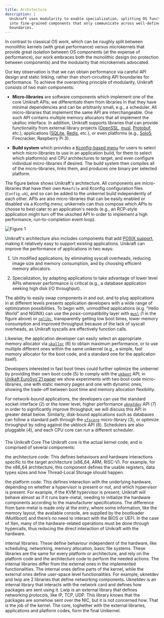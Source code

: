 ```yaml
---
title: Architecture
description: |
  Unikraft uses modularity to enable specialization, splitting OS functionality
  into fine-grained components that only communicate across well-defined API
  boundaries. 
---
```


In contrast to classical OS work, which can be roughly split between monolithic
kernels (with great performance) versus microkernels that provide great
isolation between OS components (at the expense of performance), our work
embraces both the monolithic design (no protection between components) and the
modularity that microkernels advocated.

Our key observation is that we can obtain performance via careful API design and
static linking, rather than short-circuiting API boundaries for performance. To
achieve the overarching principle of modularity, Unikraft consists of two main
components:

* **Micro-libraries** are software components which implement one of the core
  Unikraft APIs; we differentiate them from libraries in that they have minimal
  dependencies and can be arbitrarily small, e.g., a scheduler.  All
  micro-libraries that implement the same API are interchangeable. One such API
  contains multiple memory allocators that all implement the ukalloc interface.
  In addition, Unikraft supports libraries that can provide functionality from
  external library projects ([OpenSSL](https://github.com/unikraft/lib-openssl),
  [musl](https://github.com/unikraft/lib-musl),
  [Protobuf](https://github.com/unikraft/lib-protobuf), etc.), applications
  ([SQLite](https://github.com/unikraft/lib-sqlite),
  [Redis](https://github.com/unikraft/lib-redis), etc.), or even platforms
  (e.g., [Solo5](https://github.com/unikrat/plat-solo5), Firecracker, Raspberry
  Pi 3).

* **Build system** which provides a [Kconfig-based
  menu](/docs/usage/advanced/kconfig/) for users to select which micro-libraries
  to use in an application build, for them to select which platform(s) and CPU
  architectures to target, and even configure individual micro-libraries if
  desired. The build system then compiles all of the micro-libraries, links
  them, and produces one binary per selected platform.

The figure below shows Unikraft's architecture.  All components are
micro-libraries that have their own `Makefile` and Kconfig configuration files
(`Config.uk`), and so can be added to the unikernel build independently of each
other.  APIs are also micro-libraries that can be easily enabled or disabled via
a Kconfig menu; unikernels can thus compose which APIs to choose to best cater
to an application's needs (e.g., an RCP-style application might turn off the
uksched API in order to implement a high performance, run-to-completion event
loop).

<Image
  border
  ratio={16/11}
  src="/diagrams/unikraft-architecture.svg"
  title="Figure 1"
  description="Overview of Unikraft's architecture. All components are micro-libraries that have their own Makefile and Kconfig configuration files, and so can be added to the unikernel build independently of each other.  APIs are also micro-libraries that can be easily enabled or disabled via a Kconfig menu; unikernels can thus compose which APIs to choose to best cater to an application's need."
/>

Unikraft's architecture also includes components that add [POSIX
support](/docs/features/posix-compatibility), making it relatively easy to
support existing applications. Unikraft can improve the performance of
applications in two ways:

1. Un modified applications, by eliminating syscall overheads, reducing image
   size and memory consumption, and by choosing efficient memory allocators.

2. Specialization, by adapting applications to take advantage of lower level
   APIs wherever performance is critical (e.g., a database application seeking
   high disk I/O throughput).

The ability to easily swap components in and out, and to plug applications in at
different levels presents application developers with a wide range of
optimization possibilities.  To begin with, unmodified applications (e.g. "Hello
World" and NGINX) can use the posix-compatibility layer with
[`musl`](https://github.com/unikrarft/lib-musl) (1️ in the figure above) or
[`nolibc`](https://github.com/unikraft/unikraft/tree/staging/lib/nolibc),
transparently getting low boot times, lower memory consumption and improved
throughput because of the lack of syscall overheads, as Unikraft syscalls are
effectively function calls.

Likewise, the application developer can easily select an appropriate memory
allocator via
[`ukalloc`](https://github.com/unikraft/unikraft/tree/staging/lib/ukalloc) (6️)
to obtain maximum performance, or to use multiple different ones within the same
unikernel (e.g., a simple, fast memory allocator for the boot code, and a
standard one for the application itself).

Developers interested in fast boot times could further optimize the unikernel by
providing their own boot code (5️) to comply with the
[`ukboot`](/docs/develop/booting/) API; in [Unikaft EuroSys'21
paper](https://dl.acm.org/doi/abs/10.1145/3447786.3456248) we show experiments
with two boot code micro-libraries, one with static memory pages and one with
dynamic ones, showing the trade-off between boot time and memory allocation
flexibility.

For network-bound applications, the developers can use the standard socket
interface (2️) or the lower level, higher performance
[`uknetdev`](https://github.com/unikraft/unikraft/tree/staging/lib/uknetdev) API
(7️) in order to significantly improve throughput; we will discuss this API in
greater detail below.  Similarly, disk-bound applications such as databases can
follow a standard path through the
[`vfscore`](https://github.com/unikraft/unikraft/tree/staging/lib/vfscore)
micro-library (3️), or optimize throughput by oding against the ukblock API
(8️).  Schedulers are also pluggable (4️), and each CPU core can run a
different scheduler.







###


The Unikraft Core
The Unikraft core is the actual kernel code, and is comprised of several components:

the architecture code: This defines behaviours and hardware interactions
specific to the target architecture (x86_64, ARM, RISC-V). For example, for the
x86_64 architecture, this component defines the usable registers, data types
sizes and how Thread-Local Storage should happen.

the platform code: This defines interaction with the underlying hardware,
depending on whether a hypervisor is present or not, and which hypervisor is
present. For example, if the KVM hypervisor is present, Unikraft will behave
almost as if it runs bare-metal, needing to initialize the hardware components
according to the manufacturer specifications. The difference from bare-metal is
made only at the entry, where some information, like the memory layout, the
available console, are supplied by the bootloader (Multiboot) and there’s no
need to interact with the BIOS or UEFI. In the case of Xen, many of the
hardware-related operations must be done through hypercalls, thus reducing the
direct interaction of Unikraft with the hardware.

internal libraries: These define behaviour independent of the hardware, like scheduling, networking, memory allocation, basic file systems. These libraries are the same for every platform or architecture, and rely on the platform code and the architecture code to perform the needed actions. The internal libraries differ from the external ones in the implemented functionalities. The internal ones define parts of the kernel, while the external ones define user-space level functionalities. For example, uknetdev and lwip are 2 libraries that define networking components. Uknetdev is an internal library that interacts with the network card and defines how packages are sent using it. Lwip is an external library that defines networking protocols, like IP, TCP, UDP. This library knows that the packages are somehow sent over the NIC, but it is not concerned how. That is the job of the kernel.
The core, toghether with the external libraries, applications and platform codes, form the final Unikernel.
